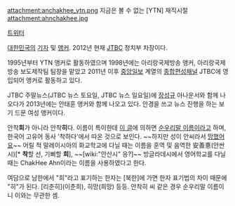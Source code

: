 attachment:anchakhee_ytn.png
지금은 볼 수 없는 [YTN] 재직시절
attachment:ahnchakhee.jpg

[http://twitter.com/chakhee 트위터]

[[대한민국]]의 [[기자]] 및 [[앵커]]. 2012년 현재 [[JTBC]] 정치부 차장이다.

1995년부터 YTN 앵커로 활동하였으며 1998년에는 아리랑국제방송 앵커, 아리랑국제방송 보도제작팀 팀장을 맡았고 2011년 이후 [[중앙일보]] 계열의 [[종합편성채널]] JTBC에 영입되어 앵커로 활동하고 있다.

JTBC 주말뉴스(JTBC 뉴스 토요일, JTBC 뉴스 일요일)에 [[장성규]] 아나운서와 함께 나오다가 2013년에는 안태훈 앵커와 함께 나오고 있다. 안경을 쓰고 뉴스 진행을 하는 보기 드문 여성 앵커이다.

안착'''희'''가 아니라 안착'''히'''다. 이름이 특이한데 [http://www.positive.co.kr/good/69729_48_120&nbsp 이 글]에 의하면 [[순우리말 이름]]이라고 하며, 한국어 고유어 동사 '착하다'에서 따온 것으로 보인다. ~~하지만 성이 안씨라서 [[망했어요]]~~ 어릴 적 말레이시아의 화교학교에 다닐 때는 이름을 훈역 및 음역한 安善憙(안싼시)[* '''착'''할 선, 기뻐할 '''희'''], ~~[wiki:"안산시" 응?]~~ 방글라데시에서 영어학교를 다닐 때는 ChakHee Ahn이라는 이름을 사용하였다고 한다.

여담으로 남한에서 "희"라고 표기하는 한자는 [북한]에 가면 한자 표기법의 차이 때문에 "히"가 된다. [리춘히](이춘희), 히망(희망) 등등. 안착히 씨 같은 경우 순우리말 이름이니 이와는 무관한 셈.
